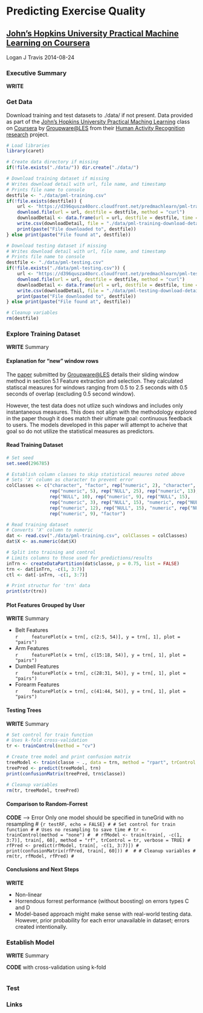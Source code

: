 # Predicting Exercise Quality
## [John's Hopkins University Practical Machine Learning on Coursera][coursera_machine_learning]
Logan J Travis
2014-08-24

### Executive Summary
**WRITE**

### Get Data
Download training and test datasets to ./data/ if not present. Data provided as part of the [John's Hopkins University Practical Maching Learning][coursera_machine_learning] class on [Coursera][coursera] by [Groupware@LES][groupwareLES] from their [Human Activity Recognition research][data_source] project.

```r
# Load libraries
library(caret)

# Create data directory if missing
if(!file.exists("./data/")) dir.create("./data/")

# Download training dataset if missing
# Writes download detail with url, file name, and timestamp
# Prints file name to console
destfile <- "./data/pml-training.csv"
if(!file.exists(destfile)) {
    url <- "https://d396qusza40orc.cloudfront.net/predmachlearn/pml-training.csv"
    download.file(url = url, destfile = destfile, method = "curl")
    downloadDetail <- data.frame(url = url, destfile = destfile, time = Sys.time())
    write.csv(downloadDetail, file = "./data/pml-training-download-detail.txt")
    print(paste("File downloaded to", destfile))
} else print(paste("File found at", destfile))

# Download testing dataset if missing
# Writes download detail with url, file name, and timestamp
# Prints file name to console
destfile <- "./data/pml-testing.csv"
if(!file.exists("./data/pml-testing.csv")) {
    url <- "https://d396qusza40orc.cloudfront.net/predmachlearn/pml-testing.csv"
    download.file(url = url, destfile = destfile, method = "curl")
    downloadDetail <- data.frame(url = url, destfile = destfile, time = Sys.time())
    write.csv(downloadDetail, file = "./data/pml-testing-download-detail.txt")
    print(paste("File downloaded to", destfile))    
} else print(paste("File found at", destfile))

# Cleanup variables
rm(destfile)
```

### Explore Training Dataset
**WRITE** Summary

#### Explanation for "new" window rows
The [paper][data_paper] submitted by [Groupware@LES][groupwareLES] details their sliding window method in section 5.1 Feature extraction and selection. They calculated statiscal measures for windows ranging from 0.5 to 2.5 seconds with 0.5 seconds of overlap (excluding 0.5 second window).

However, the test data does not utlize such windows and includes only instantaneous measures. This does not align with the methodology explored in the paper though it does match their ultimate goal: continuous feedback to users. The models developed in this paper will attempt to acheive that goal so do not utilize the statistical measures as predictors.

#### Read Training Dataset
```r
# Set seed
set.seed(296785)

# Establish column classes to skip statistical meaures noted above
# Sets 'X' column as character to prevent error
colClasses <- c("character", "factor", rep("numeric", 2), "character", "factor", 
                rep("numeric", 5), rep("NULL", 25), rep("numeric", 13), 
                rep("NULL", 10), rep("numeric", 9), rep("NULL", 15), 
                rep("numeric", 3), rep("NULL", 15), "numeric", rep("NULL", 10), 
                rep("numeric", 12), rep("NULL", 15), "numeric", rep("NULL", 10), 
                rep("numeric", 9), "factor")

# Read training dataset
# Converts 'X' column to numeric
dat <- read.csv("./data/pml-training.csv", colClasses = colClasses)
dat$X <- as.numeric(dat$X)

# Split into training and control
# Limits columns to those used for predictions/results
inTrn <- createDataPartition(dat$classe, p = 0.75, list = FALSE)
trn <- dat[inTrn, -c(1, 3:7)]
ctl <- dat[-inTrn, -c(1, 3:7)]

# Print structur for 'trn' data
print(str(trn))
```

#### Plot Features Grouped by User
**WRITE** Summary

<ul>
    <li>Belt Features<br>
    ```r
    featurePlot(x = trn[, c(2:5, 54)], y = trn[, 1], plot = "pairs")
    ```
    </li>
    <li>Arm Features<br>
    ```r
    featurePlot(x = trn[, c(15:18, 54)], y = trn[, 1], plot = "pairs")
    ```
    </li>
    <li>Dumbell Features<br>
    ```r
    featurePlot(x = trn[, c(28:31, 54)], y = trn[, 1], plot = "pairs")
    ```
    </li>
    <li>Forearm Features<br>
    ```r
    featurePlot(x = trn[, c(41:44, 54)], y = trn[, 1], plot = "pairs")
    ```
    </li>
</ul>

#### Testing Trees
**WRITE** Summary

```r
# Set control for train function
# Uses k-fold cross-validation
tr <- trainControl(method = "cv")

# Create tree model and print confusion matrix
treeModel <- train(classe ~ ., data = trn, method = "rpart", trControl = tr)
treePred <- predict(treeModel, trn)
print(confusionMatrix(treePred, trn$classe))

# Cleanup variables
rm(tr, treeModel, treePred)
```

#### Comparison to Random-Forrest
**CODE** --> Error Only one model should be specified in tuneGrid with no resampling
# ```{r testRF, echo = FALSE}
# # Set control for train function
# # Uses no resampling to save time
# tr <- trainControl(method = "none")
# 
# rfModel <- train(train[, -c(1, 3:7)], train[, 60], method = "rf", trControl = tr, verbose = TRUE)
# rfPred <- predict(rfModel, train[, -c(1, 3:7)])
# print(confusionMatrix(rfPred, train[, 60]))
# 
# # Cleanup variables
# rm(tr, rfModel, rfPred)
# ```

#### Conclusions and Next Steps
**WRITE**

* Non-linear
* Horrendous forrest performance (without boosting) on errors types C and D
* Model-based approach might make sense with real-world testing data. However, prior probability for each error unavailable in dataset; errors created intentionally.

### Establish Model
**WRITE** Summary

**CODE** with cross-validation using k-fold
```r

```

### Test

### Links
[coursera]: https://www.coursera.org/
[coursera_machine_learning]: https://www.coursera.org/course/predmachlearn
[groupwareLES]: http://groupware.les.inf.puc-rio.br/
[data_paper]: http://groupware.les.inf.puc-rio.br/public/papers/2013.Velloso.QAR-WLE.pdf
[data_source]: http://groupware.les.inf.puc-rio.br/har
[data_train]: https://d396qusza40orc.cloudfront.net/predmachlearn/pml-training.csv
[data_test]: https://d396qusza40orc.cloudfront.net/predmachlearn/pml-testing.csv